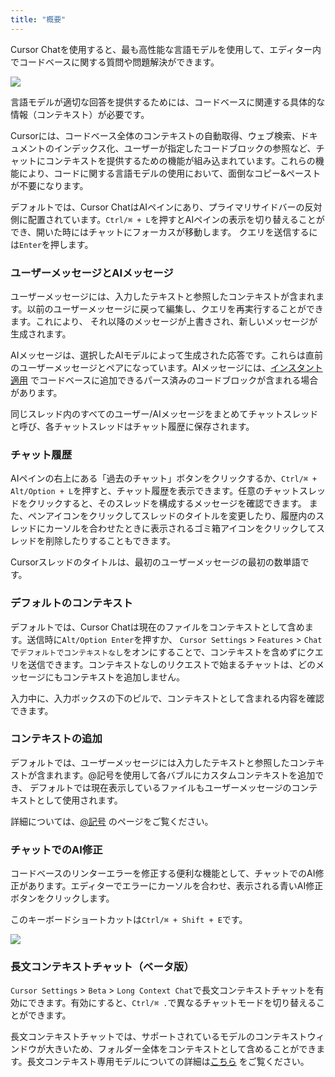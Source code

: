 ```yaml
---
title: "概要"
---
```


Cursor Chatを使用すると、最も高性能な言語モデルを使用して、エディター内でコードベースに関する質問や問題解決ができます。

<Frame>
  <img src="/images/chat/chat.png" />
</Frame>

言語モデルが適切な回答を提供するためには、コードベースに関連する具体的な情報（コンテキスト）が必要です。

Cursorには、コードベース全体のコンテキストの自動取得、ウェブ検索、ドキュメントのインデックス化、ユーザーが指定したコードブロックの参照など、チャットにコンテキストを提供するための機能が組み込まれています。これらの機能により、コードに関する言語モデルの使用において、面倒なコピー&ペーストが不要になります。

デフォルトでは、Cursor ChatはAIペインにあり、プライマリサイドバーの反対側に配置されています。`Ctrl/⌘ + L`を押すとAIペインの表示を切り替えることができ、開いた時にはチャットにフォーカスが移動します。
クエリを送信するには`Enter`を押します。


### ユーザーメッセージとAIメッセージ

ユーザーメッセージには、入力したテキストと参照したコンテキストが含まれます。以前のユーザーメッセージに戻って編集し、クエリを再実行することができます。これにより、
それ以降のメッセージが上書きされ、新しいメッセージが生成されます。

AIメッセージは、選択したAIモデルによって生成された応答です。これらは直前のユーザーメッセージとペアになっています。AIメッセージには、[インスタント適用](/chat/apply) でコードベースに追加できるパース済みのコードブロックが含まれる場合があります。

同じスレッド内のすべてのユーザー/AIメッセージをまとめてチャットスレッドと呼び、各チャットスレッドはチャット履歴に保存されます。


### チャット履歴

AIペインの右上にある「過去のチャット」ボタンをクリックするか、`Ctrl/⌘ + Alt/Option + L`を押すと、チャット履歴を表示できます。任意のチャットスレッドをクリックすると、そのスレッドを構成するメッセージを確認できます。
また、ペンアイコンをクリックしてスレッドのタイトルを変更したり、履歴内のスレッドにカーソルを合わせたときに表示されるゴミ箱アイコンをクリックしてスレッドを削除したりすることもできます。

Cursorスレッドのタイトルは、最初のユーザーメッセージの最初の数単語です。


### デフォルトのコンテキスト

デフォルトでは、Cursor Chatは現在のファイルをコンテキストとして含めます。送信時に`Alt/Option Enter`を押すか、
`Cursor Settings` > `Features` > `Chat`で`デフォルトでコンテキストなし`をオンにすることで、コンテキストを含めずにクエリを送信できます。コンテキストなしのリクエストで始まるチャットは、どのメッセージにもコンテキストを追加しません。

入力中に、入力ボックスの下のピルで、コンテキストとして含まれる内容を確認できます。


### コンテキストの追加

デフォルトでは、ユーザーメッセージには入力したテキストと参照したコンテキストが含まれます。@記号を使用して各バブルにカスタムコンテキストを追加でき、
デフォルトでは現在表示しているファイルもユーザーメッセージのコンテキストとして使用されます。

詳細については、[@記号](/context/@-symbols/@-files) のページをご覧ください。


### チャットでのAI修正

コードベースのリンターエラーを修正する便利な機能として、チャットでのAI修正があります。エディターでエラーにカーソルを合わせ、表示される青いAI修正ボタンをクリックします。

このキーボードショートカットは`Ctrl/⌘ + Shift + E`です。

<Frame>
  <img src="/images/chat/ai-fix.png" />
</Frame>


### 長文コンテキストチャット（ベータ版）

`Cursor Settings` > `Beta` > `Long Context Chat`で長文コンテキストチャットを有効にできます。有効にすると、`Ctrl/⌘ .`で異なるチャットモードを切り替えることができます。

長文コンテキストチャットでは、サポートされているモデルのコンテキストウィンドウが大きいため、フォルダー全体をコンテキストとして含めることができます。長文コンテキスト専用モデルについての詳細は[こちら](/advanced/models#long-context-only-models) をご覧ください。